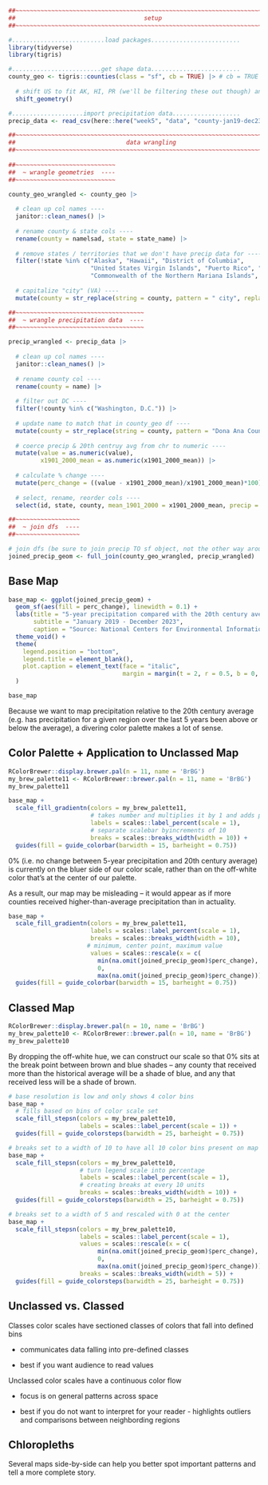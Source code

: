 ```r
##~~~~~~~~~~~~~~~~~~~~~~~~~~~~~~~~~~~~~~~~~~~~~~~~~~~~~~~~~~~~~~~~~~~~~~~~~~~~~~
##                                    setup                                 ----
##~~~~~~~~~~~~~~~~~~~~~~~~~~~~~~~~~~~~~~~~~~~~~~~~~~~~~~~~~~~~~~~~~~~~~~~~~~~~~~

#..........................load packages.........................
library(tidyverse)
library(tigris)

#.........................get shape data.........................
county_geo <- tigris::counties(class = "sf", cb = TRUE) |> # cb = TRUE to use cartographic boundary files
  
  # shift US to fit AK, HI, PR (we'll be filtering these out though) and transform CRS to USA Contiguous Albers Equal Area Conic (ESRI:102003) ----
  shift_geometry()

#....................import precipitation data...................
precip_data <- read_csv(here::here("week5", "data", "county-jan19-dec23-precip.csv"), skip = 4)

##~~~~~~~~~~~~~~~~~~~~~~~~~~~~~~~~~~~~~~~~~~~~~~~~~~~~~~~~~~~~~~~~~~~~~~~~~~~~~~
##                               data wrangling                             ----
##~~~~~~~~~~~~~~~~~~~~~~~~~~~~~~~~~~~~~~~~~~~~~~~~~~~~~~~~~~~~~~~~~~~~~~~~~~~~~~
     
##~~~~~~~~~~~~~~~~~~~~~~~~~~~~
##  ~ wrangle geometries  ----
##~~~~~~~~~~~~~~~~~~~~~~~~~~~~

county_geo_wrangled <- county_geo |>
  
  # clean up col names ----
  janitor::clean_names() |>
  
  # rename county & state cols ----
  rename(county = namelsad, state = state_name) |>
  
  # remove states / territories that we don't have precip data for ----
  filter(!state %in% c("Alaska", "Hawaii", "District of Columbia",
                       "United States Virgin Islands", "Puerto Rico", "American Samoa",
                       "Commonwealth of the Northern Mariana Islands", "Guam")) |>
  
  # capitalize "city" (VA) ----
  mutate(county = str_replace(string = county, pattern = " city", replacement = " City"))

##~~~~~~~~~~~~~~~~~~~~~~~~~~~~~~~~~~~~
##  ~ wrangle precipitation data  ----
##~~~~~~~~~~~~~~~~~~~~~~~~~~~~~~~~~~~~

precip_wrangled <- precip_data |>
  
  # clean up col names ----
  janitor::clean_names() |>
  
  # rename county col ----
  rename(county = name) |>
  
  # filter out DC ----
  filter(!county %in% c("Washington, D.C.")) |>
  
  # update name to match that in county_geo df ----
  mutate(county = str_replace(string = county, pattern = "Dona Ana County", replacement = "Doña Ana County")) |>
  
  # coerce precip & 20th centruy avg from chr to numeric ----
  mutate(value = as.numeric(value),
         x1901_2000_mean = as.numeric(x1901_2000_mean)) |>
  
  # calculate % change ----
  mutate(perc_change = ((value - x1901_2000_mean)/x1901_2000_mean)*100) |>
  
  # select, rename, reorder cols ----
  select(id, state, county, mean_1901_2000 = x1901_2000_mean, precip = value, perc_change, anomaly_1901_2000_base_period)

##~~~~~~~~~~~~~~~~~~
##  ~ join dfs  ----
##~~~~~~~~~~~~~~~~~~

# join dfs (be sure to join precip TO sf object, not the other way around) -------
joined_precip_geom <- full_join(county_geo_wrangled, precip_wrangled) 
```

## Base Map

```r
base_map <- ggplot(joined_precip_geom) +
  geom_sf(aes(fill = perc_change), linewidth = 0.1) +
  labs(title = "5-year precipitation compared with the 20th century average",
       subtitle = "January 2019 - December 2023",
       caption = "Source: National Centers for Environmental Information") +
  theme_void() +
  theme(
    legend.position = "bottom",
    legend.title = element_blank(),
    plot.caption = element_text(face = "italic",
                                margin = margin(t = 2, r = 0.5, b = 0, l = 0, "lines"))
  )

base_map
```

Because we want to map precipitation relative to the 20th century average (e.g. has precipitation for a given region over the last 5 years been above or below the average), a divering color palette makes a lot of sense.

## Color Palette + Application to Unclassed Map

```r
RColorBrewer::display.brewer.pal(n = 11, name = 'BrBG')
my_brew_palette11 <- RColorBrewer::brewer.pal(n = 11, name = 'BrBG')
my_brew_palette11

base_map + 
  scale_fill_gradientn(colors = my_brew_palette11,
                       # takes number and multiplies it by 1 and adds percentage symbol
                       labels = scales::label_percent(scale = 1),
                       # separate scalebar byincrements of 10
                       breaks = scales::breaks_width(width = 10)) +
  guides(fill = guide_colorbar(barwidth = 15, barheight = 0.75))
```

0% (i.e. no change between 5-year precipitation and 20th century average) is currently on the bluer side of our color scale, rather than on the off-white color that's at the center of our palette.

As a result, our map may be misleading -- it would appear as if more counties received higher-than-average precipitation than in actuality.

```r
base_map + 
  scale_fill_gradientn(colors = my_brew_palette11,
                       labels = scales::label_percent(scale = 1),
                       breaks = scales::breaks_width(width = 10),
                      # minimum, center point, maximum value 
                       values = scales::rescale(x = c(
                         min(na.omit(joined_precip_geom)$perc_change),
                         0,
                         max(na.omit(joined_precip_geom)$perc_change)))) +
  guides(fill = guide_colorbar(barwidth = 15, barheight = 0.75))
```

## Classed Map

```r
RColorBrewer::display.brewer.pal(n = 10, name = 'BrBG')
my_brew_palette10 <- RColorBrewer::brewer.pal(n = 10, name = 'BrBG')
my_brew_palette10
```

By dropping the off-white hue, we can construct our scale so that 0% sits at the break point between brown and blue shades -- any county that received more than the historical average will be a shade of blue, and any that received less will be a shade of brown.

```r
# base resolution is low and only shows 4 color bins
base_map + 
  # fills based on bins of color scale set
  scale_fill_stepsn(colors = my_brew_palette10,
                    labels = scales::label_percent(scale = 1)) +
  guides(fill = guide_colorsteps(barwidth = 25, barheight = 0.75))

# breaks set to a width of 10 to have all 10 color bins present on map
base_map + 
  scale_fill_stepsn(colors = my_brew_palette10,
                    # turn legend scale into percentage
                    labels = scales::label_percent(scale = 1),
                    # creating breaks at every 10 units
                    breaks = scales::breaks_width(width = 10)) +
  guides(fill = guide_colorsteps(barwidth = 25, barheight = 0.75))

# breaks set to a width of 5 and rescaled with 0 at the center
base_map + 
  scale_fill_stepsn(colors = my_brew_palette10,
                    labels = scales::label_percent(scale = 1),
                    values = scales::rescale(x = c(
                         min(na.omit(joined_precip_geom)$perc_change),
                         0,
                         max(na.omit(joined_precip_geom)$perc_change))), 
                    breaks = scales::breaks_width(width = 5)) +
  guides(fill = guide_colorsteps(barwidth = 25, barheight = 0.75))
```

## Unclassed vs. Classed

Classes color scales have sectioned classes of colors that fall into defined bins

-   communicates data falling into pre-defined classes

-    best if you want audience to read values

Unclassed color scales have a continuous color flow

-    focus is on general patterns across space

-    best if you do not want to interpret for your reader - highlights outliers and comparisons between neighbording regions

## Chloropleths

Several maps side-by-side can help you better spot important patterns and tell a more complete story.
